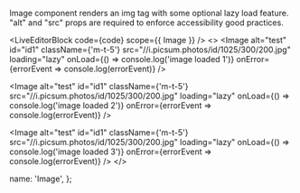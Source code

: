 
Image component renders an img tag with some optional lazy load feature. "alt" and "src" props are required to enforce accessibility good practices.

<LiveEditorBlock code={code} scope={{ Image }} />
<GeneratePropsTable componentName="Image" />
<>
<Image
  alt="test"
  id="id1"
  className={'m-t-5'}
  src="//i.picsum.photos/id/1025/300/200.jpg"
  loading="lazy"
  onLoad={() => console.log('image loaded 1')}
  onError={errorEvent => console.log(errorEvent)}
/>

<Image
  alt="test"
  id="id1"
  className={'m-t-5'}
  src="//i.picsum.photos/id/1025/300/200.jpg"
  loading="lazy"
  onLoad={() => console.log('image loaded 2')}
  onError={errorEvent => console.log(errorEvent)}
/>

<Image
  alt="test"
  id="id1"
  className={'m-t-5'}
  src="//i.picsum.photos/id/1025/300/200.jpg"
  loading="lazy"
  onLoad={() => console.log('image loaded 3')}
  onError={errorEvent => console.log(errorEvent)}
/>
</>

  name: 'Image',
};

